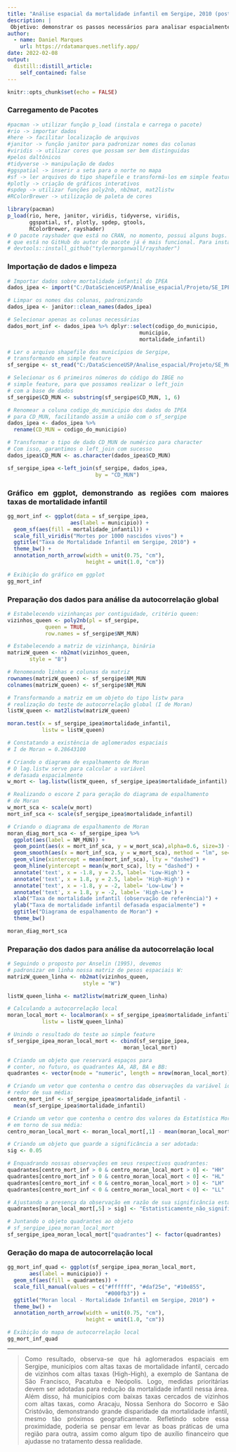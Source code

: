 ```yaml
---
title: "Análise espacial da mortalidade infantil em Sergipe, 2010 (post em construção)"
description: |
 Objetivo: demonstrar os passos necessários para analisar espacialmente dados de mortalidade infantil 
author:
  - name: Daniel Marques
    url: https://rdatamarques.netlify.app/
date: 2022-02-08
output:
  distill::distill_article:
    self_contained: false
---
```



```r
knitr::opts_chunk$set(echo = FALSE)
```

<style>
body {
text-align: justify}
</style>

### Carregamento de Pacotes

```r
#pacman -> utilizar função p_load (instala e carrega o pacote)
#rio -> importar dados
#here -> facilitar localização de arquivos
#janitor -> função janitor para padronizar nomes das colunas
#viridis -> utilizar cores que possam ser bem distinguidas 
#pelos daltônicos
#tidyverse -> manipulação de dados
#ggspatial -> inserir a seta para o norte no mapa
#sf -> ler arquivos do tipo shapefile e transformá-los em simple feature
#plotly -> criação de gráficos interativos
#spdep -> utilizar funções poly2nb, nb2mat, mat2listw
#RColorBrewer -> utilização de paleta de cores

library(pacman)
p_load(rio, here, janitor, viridis, tidyverse, viridis,
       ggspatial, sf, plotly, spdep, gtools, 
       RColorBrewer, rayshader)
# O pacote rayshader que está no CRAN, no momento, possui alguns bugs. A versão
# que está no GitHub do autor do pacote já é mais funcional. Para instalá-la:
# devtools::install_github("tylermorganwall/rayshader")
```

### Importação de dados e limpeza

```r
# Importar dados sobre mortalidade infantil do IPEA
dados_ipea <- import("C:/DataScienceUSP/Analise_espacial/Projeto/SE_IPEA.xlsx", which = "IDH_2010")

# Limpar os nomes das colunas, padronizando
dados_ipea <- janitor::clean_names(dados_ipea)

# Selecionar apenas as colunas necessárias
dados_mort_inf <- dados_ipea %>% dplyr::select(codigo_do_municipio,
                                          municipio,
                                          mortalidade_infantil)

# Ler o arquivo shapefile dos municípios de Sergipe,
# transformando em simple feature
sf_sergipe <- st_read("C:/DataScienceUSP/Analise_espacial/Projeto/SE_Municipios_2020.shp")

# Selecionar os 6 primeiros números do código do IBGE no 
# simple feature, para que possamos realizar o left_join 
# com a base de dados
sf_sergipe$CD_MUN <- substring(sf_sergipe$CD_MUN, 1, 6)

# Renomear a coluna codigo_do_municipio dos dados do IPEA
# para CD_MUN, facilitando assim a união com o sf_sergipe
dados_ipea <- dados_ipea %>%
  rename(CD_MUN = codigo_do_municipio)

# Transformar o tipo de dado CD_MUN de numérico para character
# Com isso, garantimos o left_join com sucesso
dados_ipea$CD_MUN <- as.character(dados_ipea$CD_MUN)

sf_sergipe_ipea <-left_join(sf_sergipe, dados_ipea, 
                            by = "CD_MUN")
```

### Gráfico em ggplot, demonstrando as regiões com maiores taxas de mortalidade infantil

```r
gg_mort_inf <- ggplot(data = sf_sergipe_ipea, 
                    aes(label = municipio)) + 
  geom_sf(aes(fill = mortalidade_infantil)) + 
  scale_fill_viridis("Mortes por 1000 nascidos vivos") +
  ggtitle("Taxa de Mortalidade Infantil em Sergipe, 2010") +
  theme_bw() +
  annotation_north_arrow(width = unit(0.75, "cm"),
                         height = unit(1.0, "cm"))

# Exibição do gráfico em ggplot
gg_mort_inf
```

### Preparação dos dados para análise da autocorrelação global

```r
# Estabelecendo vizinhanças por contiguidade, critério queen:
vizinhos_queen <- poly2nb(pl = sf_sergipe,
            queen = TRUE,
            row.names = sf_sergipe$NM_MUN)

# Estabelecendo a matriz de vizinhança, binária
matrizW_queen <- nb2mat(vizinhos_queen,
       style = "B")

# Renomeando linhas e colunas da matriz 
rownames(matrizW_queen) <- sf_sergipe$NM_MUN
colnames(matrizW_queen) <- sf_sergipe$NM_MUN

# Transformando a matriz em um objeto do tipo listw para
# realização do teste de autocorrelação global (I de Moran)
listW_queen <- mat2listw(matrizW_queen)

moran.test(x = sf_sergipe_ipea$mortalidade_infantil, 
           listw = listW_queen)

# Constatando a existência de aglomerados espaciais
# I de Moran = 0.28643100

# Criando o diagrama de espalhamento de Moran
# O lag.listw serve para calcular a variável 
# defasada espacialmente 
w_mort <- lag.listw(listW_queen, sf_sergipe_ipea$mortalidade_infantil)

# Realizando o escore Z para geração do diagrama de espalhamento
# de Moran
w_mort_sca <- scale(w_mort)
mort_inf_sca <- scale(sf_sergipe_ipea$mortalidade_infantil)

# Criando o diagrama de espalhamento de Moran
moran_diag_mort_sca <- sf_sergipe_ipea %>%
  ggplot(aes(label = NM_MUN)) +
  geom_point(aes(x = mort_inf_sca, y = w_mort_sca),alpha=0.6, size=3) +
  geom_smooth(aes(x = mort_inf_sca, y = w_mort_sca), method = "lm", se=FALSE) +
  geom_vline(xintercept = mean(mort_inf_sca), lty = "dashed") +
  geom_hline(yintercept = mean(w_mort_sca), lty = "dashed") +
  annotate('text', x = -1.8, y = 2.5, label= 'Low-High') +
  annotate('text', x = 1.8, y = 2.5, label= 'High-High') +
  annotate('text', x = -1.8, y = -2, label= 'Low-Low') +
  annotate('text', x = 1.8, y = -2, label= 'High-Low') +
  xlab("Taxa de mortalidade infantil (observação de referência)") +
  ylab("Taxa de mortalidade infantil defasada espacialmente") +
  ggtitle("Diagrama de espalhamento de Moran") +
  theme_bw()

moran_diag_mort_sca
```

### Preparação dos dados para análise da autocorrelação local

```r

# Seguindo o proposto por Anselin (1995), devemos 
# padronizar em linha nossa matriz de pesos espaciais W:
matrizW_queen_linha <- nb2mat(vizinhos_queen,
                        style = "W")

listW_queen_linha <- mat2listw(matrizW_queen_linha)

# Calculando a autocorrelação local
moran_local_mort <- localmoran(x = sf_sergipe_ipea$mortalidade_infantil, 
           listw = listW_queen_linha)

# Unindo o resultado do teste ao simple feature
sf_sergipe_ipea_moran_local_mort <- cbind(sf_sergipe_ipea, 
                                     moran_local_mort)

# Criando um objeto que reservará espaços para 
# conter, no futuro, os quadrantes AA, AB, BA e BB:
quadrantes <- vector(mode = "numeric", length = nrow(moran_local_mort))

# Criando um vetor que contenha o centro das observações da variável idh ao 
# redor de sua média:
centro_mort_inf <- sf_sergipe_ipea$mortalidade_infantil - 
  mean(sf_sergipe_ipea$mortalidade_infantil)

# Criando um vetor que contenha o centro dos valores da Estatística Moran Local 
# em torno de sua média:
centro_moran_local_mort <- moran_local_mort[,1] - mean(moran_local_mort[,1])

# Criando um objeto que guarde a significância a ser adotada:
sig <- 0.05

# Enquadrando nossas observações em seus respectivos quadrantes:
quadrantes[centro_mort_inf > 0 & centro_moran_local_mort > 0] <- "HH"
quadrantes[centro_mort_inf > 0 & centro_moran_local_mort < 0] <- "HL"
quadrantes[centro_mort_inf < 0 & centro_moran_local_mort > 0] <- "LH"
quadrantes[centro_mort_inf < 0 & centro_moran_local_mort < 0] <- "LL"

# Ajustando a presença da observação em razão de sua significância estatística:
quadrantes[moran_local_mort[,5] > sig] <- "Estatisticamente_não_significante"

# Juntando o objeto quadrantes ao objeto 
# sf_sergipe_ipea_moran_local_mort
sf_sergipe_ipea_moran_local_mort["quadrantes"] <- factor(quadrantes)
```

### Geração do mapa de autocorrelação local

```r
gg_mort_inf_quad <- ggplot(sf_sergipe_ipea_moran_local_mort, 
       aes(label = municipio)) + 
  geom_sf(aes(fill = quadrantes)) + 
  scale_fill_manual(values = c("#ffffff", "#daf25e", "#10e855",
                               "#000fb3")) +
  ggtitle("Moran local - Mortalidade Infantil em Sergipe, 2010") +
  theme_bw() +
  annotation_north_arrow(width = unit(0.75, "cm"),
                         height = unit(1.0, "cm"))

# Exibição do mapa de autocorrelação local
gg_mort_inf_quad
```


***

> Como resultado, observa-se que há aglomerados espaciais em Sergipe, municípios com altas taxas de mortalidade infantil, cercado de vizinhos com altas taxas (High-High), a exemplo de Santana de São Francisco, Pacatuba e Neópolis. Logo, medidas prioritárias devem ser adotadas para redução da mortalidade infantil nessa área. 
Além disso, há municípios com baixas taxas cercados de vizinhos com altas taxas, como Aracaju, Nossa Senhora do Socorro e São Cristóvão, demonstrando grande disparidade da mortalidade infantil, mesmo tão próximos geograficamente. Refletindo sobre essa proximidade, poderia se pensar em levar as boas práticas de uma região para outra, assim como algum tipo de auxílio financeiro que ajudasse no tratamento dessa realidade.



